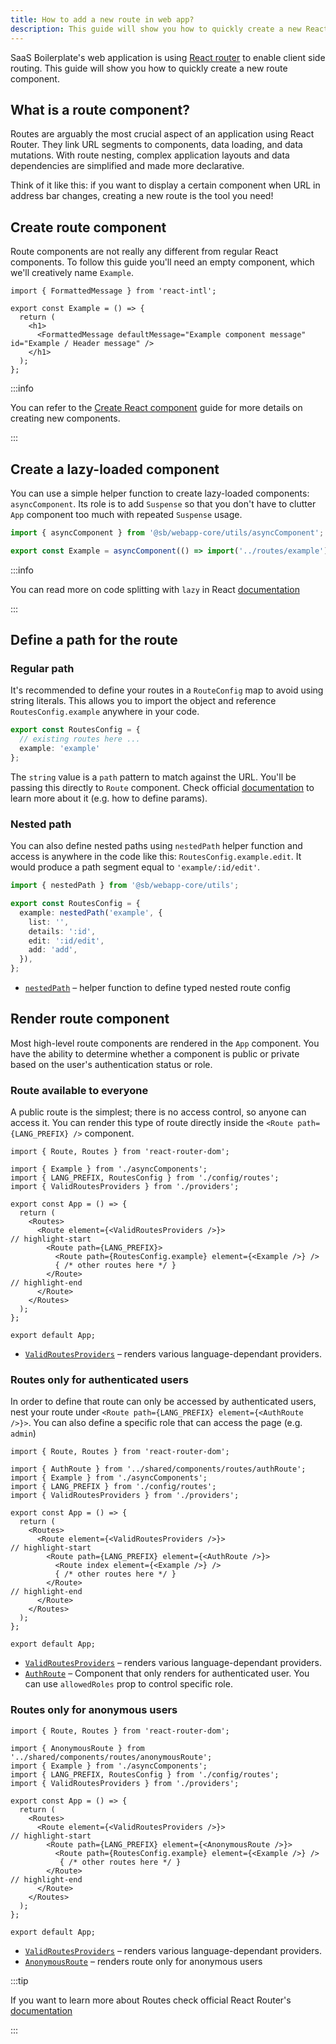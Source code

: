 ```yaml
---
title: How to add a new route in web app?
description: This guide will show you how to quickly create a new React Router route component.
---
```


SaaS Boilerplate's web application is using [React router](https://reactrouter.com/en/main) to enable client side
routing. This guide will show you how to quickly create a new route component.

## What is a route component?

Routes are arguably the most crucial aspect of an application using React Router. They link URL segments to components,
data loading, and data mutations. With route nesting, complex application layouts and data dependencies are simplified
and made more declarative.

Think of it like this: if you want to display a certain component when URL in address bar changes, creating a new route
is the tool you need!

## Create route component

Route components are not really any different from regular React components. To follow this guide you'll need an empty
component, which we'll creatively name `Example`.

```tsx title=packages/webapp/src/routes/example/example.component.tsx showLineNumbers
import { FormattedMessage } from 'react-intl';

export const Example = () => {
  return (
    <h1>
      <FormattedMessage defaultMessage="Example component message" id="Example / Header message" />
    </h1>
  );
};
```

:::info

You can refer to the [Create React component](./create-react-component) guide for more details on creating new
components.

:::

## Create a lazy-loaded component
You can use a simple helper function to create lazy-loaded components: `asyncComponent`. Its role is to
add `Suspense` so that you don't have to clutter `App` component too much with repeated `Suspense` usage.

```ts title=packages/webapp/src/app/asyncComponents.ts showLineNumbers
import { asyncComponent } from '@sb/webapp-core/utils/asyncComponent';

export const Example = asyncComponent(() => import('../routes/example'));
```

:::info

You can read more on code splitting with `lazy` in React [documentation](https://react.dev/reference/react/lazy)

:::

## Define a path for the route

### Regular path

It's recommended to define your routes in a `RouteConfig` map to avoid using string literals. This allows
you to import the object and reference `RoutesConfig.example` anywhere in your code.

```ts title=packages/webapp/src/config/routes.ts showLineNumbers
export const RoutesConfig = {
  // existing routes here ...
  example: 'example'
};
```

The `string` value is a `path` pattern to match against the URL. You'll be passing this directly to `Route` component.
Check official [documentation](https://reactrouter.com/en/main/route/route#path) to learn more about it (e.g. how to
define params).

### Nested path

You can also define nested paths using `nestedPath` helper function and access is anywhere in the code like this:
`RoutesConfig.example.edit`. It would produce a path segment equal to `'example/:id/edit'`.

```ts title=packages/webapp/src/config/routes.ts showLineNumbers
import { nestedPath } from '@sb/webapp-core/utils';

export const RoutesConfig = {
  example: nestedPath('example', {
    list: '',
    details: ':id',
    edit: ':id/edit',
    add: 'add',
  }),
};
```

- [`nestedPath`](../../api-reference/webapp-core/utils#nestedpath) – helper function to define typed nested route
config

## Render route component
Most high-level route components are rendered in the `App` component. You have the ability to determine whether a
component is public or private based on the user's authentication status or role.

### Route available to everyone
A public route is the simplest; there is no access control, so anyone can access it. You can render this type of route
directly inside the `<Route path={LANG_PREFIX} />` component.

```tsx title="packages/webapp/src/app/app.component.tsx" showLineNumbers
import { Route, Routes } from 'react-router-dom';

import { Example } from './asyncComponents';
import { LANG_PREFIX, RoutesConfig } from './config/routes';
import { ValidRoutesProviders } from './providers';

export const App = () => {
  return (
    <Routes>
      <Route element={<ValidRoutesProviders />}>
// highlight-start
        <Route path={LANG_PREFIX}>
          <Route path={RoutesConfig.example} element={<Example />} />
          { /* other routes here */ }
        </Route>
// highlight-end
      </Route>
    </Routes>
  );
};

export default App;
```

- [`ValidRoutesProviders`](../../api-reference/webapp/components#validroutesproviders) – renders various language-dependant
providers.

### Routes only for authenticated users
In order to define that route can only be accessed by authenticated users, nest your route under
`<Route path={LANG_PREFIX} element={<AuthRoute />}>`. You can also define a specific role that can access the page
(e.g. `admin`)

```tsx title="packages/webapp/src/app/app.component.tsx" showLineNumbers
import { Route, Routes } from 'react-router-dom';

import { AuthRoute } from '../shared/components/routes/authRoute';
import { Example } from './asyncComponents';
import { LANG_PREFIX } from './config/routes';
import { ValidRoutesProviders } from './providers';

export const App = () => {
  return (
    <Routes>
      <Route element={<ValidRoutesProviders />}>
// highlight-start
        <Route path={LANG_PREFIX} element={<AuthRoute />}>
          <Route index element={<Example />} />
          { /* other routes here */ }
        </Route>
// highlight-end
      </Route>
    </Routes>
  );
};

export default App;
```

- [`ValidRoutesProviders`](../../api-reference/webapp/components#validroutesproviders) – renders various language-dependant
providers.
- [`AuthRoute`](../../api-reference/webapp/components#authroute) – Component that only renders for authenticated user.
You can use `allowedRoles` prop to control specific role.

### Routes only for anonymous users

```tsx title="packages/webapp/src/app/app.component.tsx" showLineNumbers
import { Route, Routes } from 'react-router-dom';

import { AnonymousRoute } from '../shared/components/routes/anonymousRoute';
import { Example } from './asyncComponents';
import { LANG_PREFIX, RoutesConfig } from './config/routes';
import { ValidRoutesProviders } from './providers';

export const App = () => {
  return (
    <Routes>
      <Route element={<ValidRoutesProviders />}>
// highlight-start
        <Route path={LANG_PREFIX} element={<AnonymousRoute />}>
          <Route path={RoutesConfig.example} element={<Example />} />
           { /* other routes here */ }
        </Route>
// highlight-end
      </Route>
    </Routes>
  );
};

export default App;
```

- [`ValidRoutesProviders`](../../api-reference/webapp/components#validroutesproviders) – renders various language-dependant
providers.
- [`AnonymousRoute`](../../api-reference/webapp/components#anonymousroute) – renders route only for anonymous users

:::tip

If you want to learn more about Routes check official React Router's [documentation](https://reactrouter.com/en/main/route/route)

:::